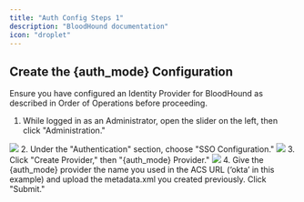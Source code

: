 ```yaml
---
title: "Auth Config Steps 1"
description: "BloodHound documentation"
icon: "droplet"
---
```


## Create the {auth_mode} Configuration

Ensure you have configured an Identity Provider for BloodHound as described in Order of Operations before proceeding.

1.  While logged in as an Administrator, open the slider on the left, then click "Administration."
<Frame>
  <img src="/images/sso/select_administration.png"/>
</Frame>
2.  Under the "Authentication" section, choose "SSO Configuration."
<Frame>
  <img src="/images/sso/select_sso.png"/>
</Frame>
3.  Click "Create Provider," then "{auth_mode} Provider."
<Frame>
  <img src="/images/sso/create_provider.png"/>
</Frame>
4.  Give the {auth_mode} provider the name you used in the ACS URL (‘okta’ in this example) and upload the metadata.xml you created previously. Click "Submit."
